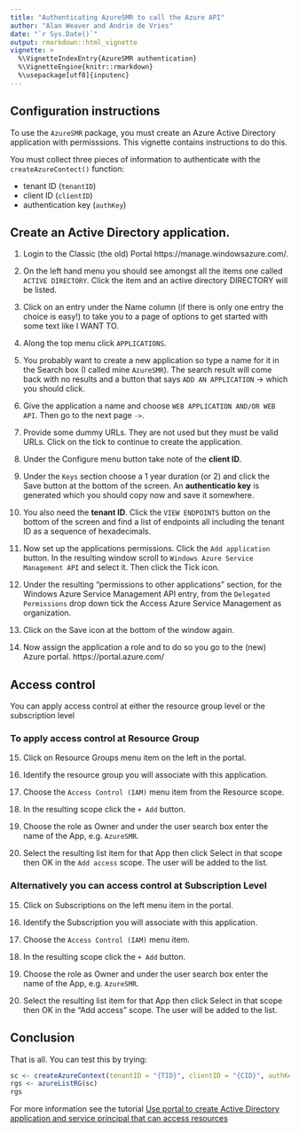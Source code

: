 ```yaml
---
title: "Authenticating AzureSMR to call the Azure API"
author: "Alan Weaver and Andrie de Vries"
date: "`r Sys.Date()`"
output: rmarkdown::html_vignette
vignette: >
  %\VignetteIndexEntry{AzureSMR authentication}
  %\VignetteEngine{knitr::rmarkdown}
  %\usepackage[utf8]{inputenc}
---
```


## Configuration instructions

To use the `AzureSMR` package, you must create an Azure Active Directory application with permisssions.  This vignette contains instructions to do this.

You must collect three pieces of information to authenticate with the `createAzureContect()` function:

* tenant ID (`tenantID`)
* client ID (`clientID`)
* authentication key (`authKey`) 

## Create an Active Directory application.

1. Login to the Classic (the old) Portal https://manage.windowsazure.com/.

2. On the left hand menu you should see amongst all the items one called `ACTIVE DIRECTORY`. Click the item and an active directory DIRECTORY will be listed.

3. Click on an entry under the Name column (if there is only one entry the choice is easy!) to take you to a page of options to get started with some text like I WANT TO.

4. Along the top menu click `APPLICATIONS`.

5. You probably want to create a new application so type a name for it in the Search box (I called mine `AzureSMR`). The search result will come back with no results and a button that says `ADD AN APPLICATION` -> which you should click.

6. Give the application a name and choose `WEB APPLICATION AND/OR WEB API`. Then go to the next page `->`.

7. Provide some dummy URLs. They are not used but they must be valid URLs. Click on the tick to continue to create the application.

8. Under the Configure menu button take note of the **client ID**.

9. Under the `Keys` section choose a 1 year duration (or 2) and click the Save button at the bottom of the screen. An **authenticatio key** is generated which you should copy now and save it somewhere.

10. You also need the **tenant ID**. Click the `VIEW ENDPOINTS` button on the bottom of the screen and find a list of endpoints all including the tenant ID as a sequence of hexadecimals.

11. Now set up the applications permissions. Click the `Add application` button. In  the resulting window scroll to `Windows Azure Service Management API` and select it. Then click the Tick icon.

12. Under the resulting "permissions to other applications" section, for the Windows Azure Service Management API entry, from the `Delegated Permissions` drop down tick the Access Azure Service Management as organization.

13. Click on the Save icon at the bottom of the window again.

14. Now assign the application a role and to do so you go to the (new) Azure portal. https://portal.azure.com/

## Access control

You can apply access control at either the resource group level or the subscription level

### To apply access control at Resource Group

15. Click on Resource Groups menu item on the left in the portal.

16. Identify the resource group you will associate with this application.

17. Choose the `Access Control (IAM)` menu item from the Resource scope.

18. In the resulting scope click the `+ Add` button.

19. Choose the role as Owner and under the user search box enter the name of the App, e.g. `AzureSMR`.

20. Select the resulting list item for that App then click Select in that scope then OK in the `Add access` scope. The user will be added to the list.


### Alternatively you can access control at Subscription Level

15. Click on Subscriptions on the left menu item in the portal.

16. Identify the Subscription you will associate with this application.

17. Choose the `Access Control (IAM)` menu item.

18. In the resulting scope click the `+ Add` button.

19. Choose the role as Owner and under the user search box enter the name of the App, e.g. `AzureSMR`.

20. Select the resulting list item for that App then click Select in that scope then OK in the "Add access" scope. The user will be added to the list.

## Conclusion

That is all.  You can test this by trying:

```r
sc <- createAzureContext(tenantID = "{TID}", clientID = "{CID}", authKey= "{KEY}")
rgs <- azureListRG(sc)
rgs
```

For more information see the tutorial [Use portal to create Active Directory application and service principal that can access resources](https://azure.microsoft.com/en-us/documentation/articles/resource-group-create-service-principal-portal/)
